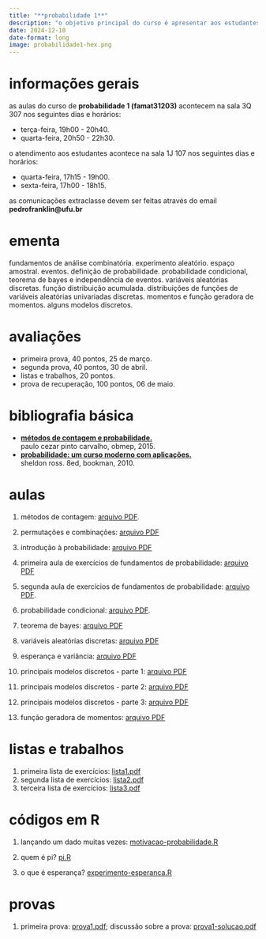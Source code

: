 ```yaml
---
title: "**probabilidade 1**"
description: "o objetivo principal do curso é apresentar aos estudantes as noções fundamentais da teoria das probabilidades com respeito às variáveis aleatórias discretas."
date: 2024-12-10
date-format: long
image: probabilidade1-hex.png
---
```


# informações gerais

as aulas do curso de **probabilidade 1 (famat31203)** acontecem na sala 3Q 307 nos seguintes dias e horários:

-   terça-feira, 19h00 - 20h40.
-   quarta-feira, 20h50 - 22h30.

o atendimento aos estudantes acontece na sala 1J 107 nos seguintes dias e horários:

-   quarta-feira, 17h15 - 19h00.
-   sexta-feira, 17h00 - 18h15.

as comunicações extraclasse devem ser feitas através do email **pedrofranklin@ufu.br**

# ementa

fundamentos de análise combinatória. experimento aleatório. espaço amostral. eventos. definição de probabilidade. probabilidade condicional, teorema de bayes e independência de eventos. variáveis aleatórias discretas. função distribuição acumulada. distribuições de funções de variáveis aleatórias univariadas discretas. momentos e função geradora de momentos. alguns modelos discretos. 

# avaliações

-   primeira prova, 40 pontos, 25 de março.
-   segunda prova, 40 pontos, 30 de abril.
-   listas e trabalhos, 20 pontos.
-   prova de recuperação, 100 pontos, 06 de maio.

# bibliografia básica

-   [**métodos de contagem e probabilidade.**](http://www.obmep.org.br/docs/apostila2.pdf)<br />
paulo cezar pinto carvalho, obmep, 2015.
-   [**probabilidade: um curso moderno com aplicações.**](https://acervo.bibliotecas.ufu.br/index.php?codigo_sophia=107129)<br />
sheldon ross. 8ed, bookman, 2010.

# aulas

1. métodos de contagem: [arquivo PDF](https://drive.google.com/file/d/1-3tsvsDLis92baphvlgQeoukF9F39Yyq/view?usp=sharing).

2. permutações e combinações: [arquivo PDF](https://drive.google.com/file/d/1N8mqIWBGByc5TcbVKYdk7bw1mcIEOoDN/view?usp=sharing)

3. introdução à probabilidade: [arquivo PDF](https://drive.google.com/file/d/1wFby8bVHWne6QEAnQRzhNH09qw18QDjr/view?usp=sharing)

4. primeira aula de exercícios de fundamentos de probabilidade: [arquivo PDF](https://drive.google.com/file/d/1fbyYIKL-5EKb3HqSlSy4cCV6flacLdLX/view?usp=sharing)

5. segunda aula de exercícios de fundamentos de probabilidade: [arquivo PDF](https://drive.google.com/file/d/12AGJKeZwHtaPWiPhUaD5CzMTzpv-OUpN/view?usp=sharing).

6. probabilidade condicional: [arquivo PDF](https://drive.google.com/file/d/1wpbSWuOKAc_1pM7zbjiVm93mrMXAncig/view?usp=sharing).

7. teorema de bayes: [arquivo PDF](https://drive.google.com/file/d/16LsUCpXeHxipv7V1VSnnFMjOfXKGPihJ/view?usp=sharing)

8. variáveis aleatórias discretas: [arquivo PDF](https://ufubr-my.sharepoint.com/:b:/g/personal/pedrofranklin_ufu_br/Eecpz396vIdIjtqyVUM0YoEBdHejW7qfbJ6RV5z1k2Ewow?e=MmTtDj)

9. esperança e variância: [arquivo PDF](https://ufubr-my.sharepoint.com/:b:/g/personal/pedrofranklin_ufu_br/EQxuYY_N2QhPn8-FOW6DPBcBUFXkHqCp7c3GaxcbdK2mOw?e=PHlnaU)

10. principais modelos discretos - parte 1: [arquivo PDF](https://drive.google.com/file/d/1PCrpE47KhxD0ZjZuulWeeb3szlg47IBr/view?usp=sharing)

11. principais modelos discretos - parte 2: [arquivo PDF](https://drive.google.com/file/d/1zQuwHk3VtI4FPabwDGIlrDKjTWTXsB_C/view?usp=sharing)

12. principais modelos discretos - parte 3: [arquivo PDF](https://drive.google.com/file/d/1v3SdtJIb_AFmMUBiJv7blabJaOYyZWDQ/view?usp=sharing)

13. função geradora de momentos: [arquivo PDF](https://drive.google.com/file/d/1QjLnGPGnQpYt5TVkpDfXkTSla5eYJ0UT/view?usp=sharing)

# listas e trabalhos

1. primeira lista de exercícios: [lista1.pdf](https://drive.google.com/file/d/1eonh7lhCyJrT5V0baSZdQyaWaLNxPPAM/view?usp=sharing)
2. segunda lista de exercícios: [lista2.pdf](https://drive.google.com/file/d/1vW6xOnq8M7ybO9Ah9fMEF0e_U0B9Kpft/view?usp=sharing)
3. terceira lista de exercícios: [lista3.pdf](https://drive.google.com/file/d/1nxFqsYwfi-g3Gb002h4J4VnfkvtktHSE/view?usp=sharing)

# códigos em R

1. lançando um dado muitas vezes: [motivacao-probabilidade.R](https://drive.google.com/file/d/1RtPFygJaU6MmWrK9nnGYHHfpf1MO9YXh/view?usp=sharing)

2. quem é pi? [pi.R](https://drive.google.com/file/d/1ujuORdcV4DTugxeeqAvWcjZPow__5JTm/view?usp=sharing)

3. o que é esperança? [experimento-esperanca.R](https://ufubr-my.sharepoint.com/:u:/g/personal/pedrofranklin_ufu_br/EQVAWQHBGthApUlBI1pur6YBUVLRxgc1iQLQrm8HS172Qg?e=qVVXoA)

# provas

1. primeira prova: [prova1.pdf](https://ufubr-my.sharepoint.com/:b:/g/personal/pedrofranklin_ufu_br/Ef-h9nx0DB9IsHeIecF7GUoBaUAKW3qnMIDqKTZ-DLldKw?e=qapA0u); discussão sobre a prova: [prova1-solucao.pdf](https://ufubr-my.sharepoint.com/:b:/g/personal/pedrofranklin_ufu_br/ETb2hKH2H8FDha1kuYDGgxIBxk8QPdwojpd0NNz537O69g?e=Q0TMqn)